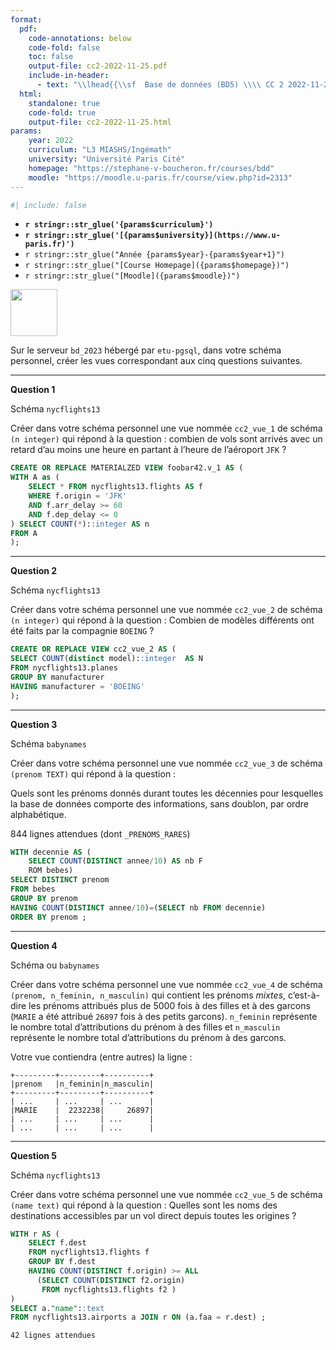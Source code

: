 ```yaml
---
format:
  pdf:
    code-annotations: below
    code-fold: false
    toc: false
    output-file: cc2-2022-11-25.pdf
    include-in-header:
      - text: "\\lhead{{\\sf  Base de données (BD5) \\\\ CC 2 2022-11-25  16h30-17h45}}"
  html:
    standalone: true
    code-fold: true
    output-file: cc2-2022-11-25.html
params:
    year: 2022 
    curriculum: "L3 MIASHS/Ingémath"
    university: "Université Paris Cité"
    homepage: "https://stephane-v-boucheron.fr/courses/bdd"
    moodle: "https://moodle.u-paris.fr/course/view.php?id=2313"
---
```



```r
#| include: false
```


::: {layout="[80,20]"}

::: {#first-column}



- **`r stringr::str_glue('{params$curriculum}')`**
- **`r stringr::str_glue('[{params$university}](https://www.u-paris.fr)')`**
- `r stringr::str_glue("Année {params$year}-{params$year+1}")`
- `r stringr::str_glue("[Course Homepage]({params$homepage})")`  
- `r stringr::str_glue("[Moodle]({params$moodle})")`

::: 

::: {#second-column}
![](/images/UniversiteParis_monogramme_couleur_RVB.png){align="right" style="size:50px;" width=75}
:::

:::


Sur le serveur `bd_2023` hébergé par `etu-pgsql`, dans votre schéma personnel, créer les vues correspondant aux cinq questions suivantes.

---

**Question 1**

Schéma `nycflights13`

Créer dans votre schéma personnel une vue nommée `cc2_vue_1`
de schéma `(n integer)` qui répond à la question : combien de vols sont arrivés avec un retard d'au moins une heure en partant à l'heure de l'aéroport `JFK` ?



::: {.content-visible when-profile="solution"}
::: {.callout-tip title="solution"}
```.sql
CREATE OR REPLACE MATERIALZED VIEW foobar42.v_1 AS (
WITH A as (
    SELECT * FROM nycflights13.flights AS f
    WHERE f.origin = 'JFK'
    AND f.arr_delay >= 60
    AND f.dep_delay <= 0
) SELECT COUNT(*)::integer AS n
FROM A 
);
```
:::
:::

---

**Question 2**

Schéma `nycflights13`


Créer dans votre schéma personnel une vue nommée `cc2_vue_2`
de schéma `(n integer)` qui répond à la question :  Combien de modèles différents ont été faits par la compagnie `BOEING` ? 


::: {.content-visible when-profile="solution"}
::: {.callout-tip title="solution"}
```.sql
CREATE OR REPLACE VIEW cc2_vue_2 AS (
SELECT COUNT(distinct model)::integer  AS N
FROM nycflights13.planes
GROUP BY manufacturer
HAVING manufacturer = 'BOEING'
);
```
:::
:::



---

**Question 3**

Schéma `babynames`

Créer dans votre schéma personnel une vue nommée `cc2_vue_3`
de schéma  `(prenom TEXT)`  qui répond à la question : 

Quels sont les prénoms donnés durant toutes les décennies pour lesquelles la base de données comporte des informations, sans doublon, par ordre alphabétique. 

844 lignes attendues (dont `_PRENOMS_RARES`)


::: {.content-visible when-profile="solution"}
::: {.callout-tip title="solution"}
```.sql
WITH decennie AS (
    SELECT COUNT(DISTINCT annee/10) AS nb F
    ROM bebes)
SELECT DISTINCT prenom 
FROM bebes 
GROUP BY prenom 
HAVING COUNT(DISTINCT annee/10)=(SELECT nb FROM decennie) 
ORDER BY prenom ;
```
:::
:::


---

**Question 4**

Schéma ou `babynames`

Créer dans votre schéma personnel une vue nommée `cc2_vue_4`
de schéma  `(prenom, n_feminin, n_masculin)`  qui contient 
les prénoms *mixtes*, c'est-à-dire les prénoms attribués plus de 
5000 fois à des filles et à des garcons (`MARIE` a été attribué
`26897` fois à des petits garcons). `n_feminin` représente le nombre 
total d'attributions du prénom à des filles et `n_masculin` représente 
le nombre total d'attributions du prénom à des garcons. 

Votre vue contiendra (entre autres) la ligne :

```
+---------+---------+----------+
|prenom   |n_feminin|n_masculin|
+---------+---------+----------+
| ...     | ...     | ...      |
|MARIE    |  2232238|     26897|
| ...     | ...     | ...      |
| ...     | ...     | ...      |
```



---

**Question 5**

Schéma `nycflights13`

Créer dans votre schéma personnel une vue nommée `cc2_vue_5`
de schéma  `(name text)`  qui répond à la question : Quelles sont les noms des destinations accessibles par un vol direct depuis toutes les origines ?

::: {.content-visible when-profile="solution"}
::: {.callout-tip title="solution"}
```.sql
WITH r AS (
	SELECT f.dest
	FROM nycflights13.flights f   
	GROUP BY f.dest 
	HAVING COUNT(DISTINCT f.origin) >= ALL 
      (SELECT COUNT(DISTINCT f2.origin) 
       FROM nycflights13.flights f2 )
)
SELECT a."name"::text 
FROM nycflights13.airports a JOIN r ON (a.faa = r.dest) ;
```
:::
:::

```
42 lignes attendues
```
